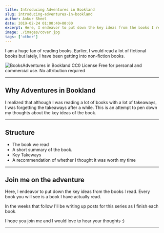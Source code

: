 ```yaml
---
title: Introducing Adventures in Bookland
slug: introducing-adventures-in-bookland
author: Ankur Sheel
date: 2019-02-24 01:00:40+00:00
excerpt: Here, I endeavor to put down the key ideas from the books I read.  I hope you join me and I would love to hear your thoughts :)
image: ./images/cover.jpg
tags: ['other']
---
```


I am a huge fan of reading books. Earlier, I would read a lot of fictional books but lately, I have been getting into non-fiction books.

![Books](./images/cover.jpg)Adventures in Bookland
CC0 License Free for personal and commercial use. No attribution required

---

## Why Adventures in Bookland

I realized that although I was reading a lot of books with a lot of takeaways, I was forgetting the takeaways after a while. This is an attempt to pen down my thoughts about the key ideas of the book.

---

## Structure

-   The book we read
-   A short summary of the book.
-   Key Takeways
-   A recommendation of whether I thought it was worth my time

---

## Join me on the adventure

Here, I endeavor to put down the key ideas from the books I read. Every book you will see is a book I have actually read.

In the weeks that follow I'll be writing up posts for this series as I finish each book.

I hope you join me and I would love to hear your thoughts :)

---
